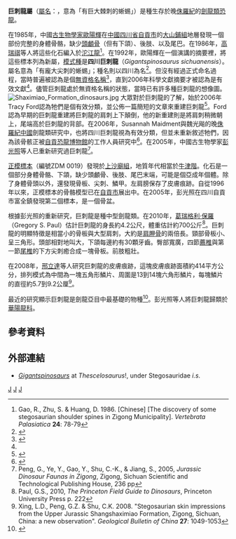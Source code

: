{{Automatic Taxobox
| taxon = Gigantspinosaurus
| fossil_range = [[侏羅紀|侏羅紀]]後期, {{fossil_range|163.5|157.3}}
|image=Zigong Dinosaur Museum Gigantspinosaurus.jpg
|image_caption=巨刺龍的骨架模型，位於[[中國|中國]][[自貢恐龍博物館|自貢恐龍博物館]] 
| authority = [[歐陽輝|Ouyang]], 1992
| type_species = '''四川巨刺龍<br>''Gigantspinosaurus sichuanensis'''''
| type_species_authority = Ouyang, 1992
}}

'''巨刺龍屬'''（[[學名|屬名]]：{{lang|la|''Gigantspinosaurus''}}，意為「有巨大棘刺的蜥蜴」）是種生存於晚[[侏羅紀|侏羅紀]]的[[劍龍類|劍龍類]][[恐龍|恐龍]]。

在1985年，中國[[古生物學家|古生物學家]][[歐陽輝|歐陽輝]]在[[中國|中國]][[四川省|四川省]][[自貢市|自貢市]]的[[大山鋪組|大山鋪組]]地層發現一個部份完整的身體骨骼，缺少[[頭顱骨|頭顱骨]]（但有下頜）、後肢、以及尾巴。在1986年，[[高瑞祺|高瑞祺]]等人將這些化石編入於[[沱江龍|沱江龍]]<ref>Gao, R., Zhu, S. & Huang, D. 1986. [Chinese] [The discovery of some stegosaurian shoulder spines in Zigong Municipality]. ''Vertebrata Palasiatica'' '''24''': 78-79</ref>。在1992年，歐陽輝在一個演講的摘要裡，將這些標本列為新屬，[[模式種|模式種]]是'''四川巨刺龍'''（''Gigantspinosaurus sichuanensis''）。屬名意為「有龐大尖刺的蜥蜴」；種名則以四川為名<ref name=HO92>{{cite journal |last=Ouyang |first=H. |year=1992 |title=Discovery of ''Gigantspinosaurus sichanensis'' and its scapular spine orientation |journal=Abstracts and Summaries for Youth Academic Symposium on New Discoveries and Ideas in Stratigraphic Paleontology |volume=null |pages=47-49 |language=zh }}</ref>。但沒有經過正式命名過程，當時普遍被認為是個[[無資格名稱|無資格名稱]]<ref name=GO95>{{cite web |url=http://dml.cmnh.org/1995Nov/msg00158.html |title=Dinosaur Genera List corrections #19 |accessdate=2007-03-02 |author=George Olshevsky |date=1995-11-07 |archive-date=2020-11-10 |archive-url=https://web.archive.org/web/20201110061419/http://dml.cmnh.org/1995Nov/msg00158.html |dead-url=no }}</ref>，直到2006年科學文獻摘要才被認為是有效文獻<ref name=MW06/>。儘管巨刺龍處於無資格名稱的狀態，當時已有許多種巨刺龍的想像圖。
[[File:Shaximiao_Formation_dinosaurs.jpg|thumb]]
大眾對於巨刺龍的了解，始於2006年Tracy Ford認為牠們是個有效分類，並公佈一篇簡短的文章來重建巨刺龍<ref name=TLF06>{{cite journal |last=Ford |first=Tracy L. |year=2006 |title=Stegosaurs: Plates, splates, and spikes, part 1 |journal=Prehistoric Times |volume=76 |pages=20-21}}</ref>。Ford認為早期的巨刺龍重建將巨刺龍的肩刺上下顛倒，他的新重建則是將肩刺稍微朝上，尾端高於巨刺龍的背部。在2006年，Susannah Maidment與魏光飚的晚[[侏羅紀|侏羅紀]][[中國|中國]]劍龍類研究中，也將四川巨刺龍視為有效分類，但並未重新敘述牠們，因為該骨骸正被[[自貢恐龍博物館|自貢恐龍博物館]]的工作人員研究中<ref name=MW06>{{cite journal |last=Maidment |first=Susannah C.R. |coauthors=and Wei, Guangbaio. |year=2006 |title=A review of the Late Jurassic stegosaurs (Dinosauria, Stegosauria) from the People's Republic of China |url=https://archive.org/details/sim_geological-magazine_2006-09_143_5/page/621 |journal=Geological Magazine |volume=143 |pages=621-634 |doi=10.1017/S0016756806002500 }}</ref>。在2005年，中國古生物學家[[彭光照|彭光照]]等人已重新研究過巨刺龍<ref>Peng, G., Ye, Y., Gao, Y., Shu, C.-K., & Jiang, S., 2005, ''Jurassic Dinosaur Faunas in Zigong'', Zigong, Sichuan Scientific and Technological Publishing House, 236 pp</ref>。

[[正模標本|正模標本]]（編號ZDM 0019）發現於[[上沙廟組|上沙廟組]]，地質年代相當於[[牛津階|牛津階]]。化石是一個部分身體骨骼、下頜，缺少頭顱骨、後肢、尾巴末端，可能是個亞成年個體。除了身體骨頭以外，還發現骨板、尖刺、鱗甲。左肩膀保存了皮膚痕跡。自從1996年以來，正模標本的骨骼模型已在[[自貢市|自貢市]]展出中。在2005年，彭光照在四川自貢市富全鎮發現第二個標本，是一個骨盆。

根據彭光照的重新研究，巨刺龍是種中型劍龍類。在2010年，[[葛瑞格利·保羅|葛瑞格利·保羅]]（Gregory S. Paul）估計巨刺龍的身長約4.2公尺，體重估計約700公斤<ref>Paul, G.S., 2010, ''The Princeton Field Guide to Dinosaurs'', Princeton University Press p. 222</ref>。巨刺龍的明顯特徵是相當小的骨板與大型肩刺，大約是[[肩胛骨|肩胛骨]]的兩倍長。頸部骨板小、呈三角形。頭部相對地叫大，下頜每邊約有30顆牙齒。臀部寬廣，四節[[薦椎|薦椎]]與第一節[[尾椎|尾椎]]的下方尖刺癒合成一塊骨板。前肢粗壯。

在2008年，[[邢立達|邢立達]]等人研究巨刺龍的皮膚痕跡，這塊皮膚痕跡面積約414平方公分，排列模式為中間為一塊五角形鱗片、周圍是13到14塊六角形鱗片，每塊鱗片的直徑約5.7到9.2公厘<ref>Xing, L.D., Peng, G.Z. & Shu, C.K. 2008. "Stegosaurian skin impressions from the Upper Jurassic Shangshaximiao Formation, Zigong, Sichuan, China: a new observation". ''Geological Bulletin of China'' '''27''': 1049-1053</ref>。

最近的研究顯示巨刺龍是劍龍亞目中最基礎的物種<ref name=SM06>{{cite journal |last=Maidment |first=Susannah C.R. |year=2006 |title=Systematics and phylogeny of the Stegosauria (Dinosauria, Ornithischia) |journal=Journal of Vertebrate Paleontology |volume=26 |issue=(Supplement to Number 3 |pages=94A}}</ref>。彭光照等人將巨刺龍歸類於[[華陽龍科|華陽龍科]]。

==參考資料==
{{reflist}}

== 外部連結 ==
* [https://web.archive.org/web/20090729092426/http://www.thescelosaurus.com/stegosauria.htm ''Gigantspinosaurs''] at ''Thescelosaurus''!, under Stegosauridae ''i.s.''
{{Thyreophora|S.}}
{{Taxonbar}}
[[Category:劍龍亞目|J]]
[[Category:侏羅紀恐龍|J]]
[[Category:亞洲恐龍|J]]